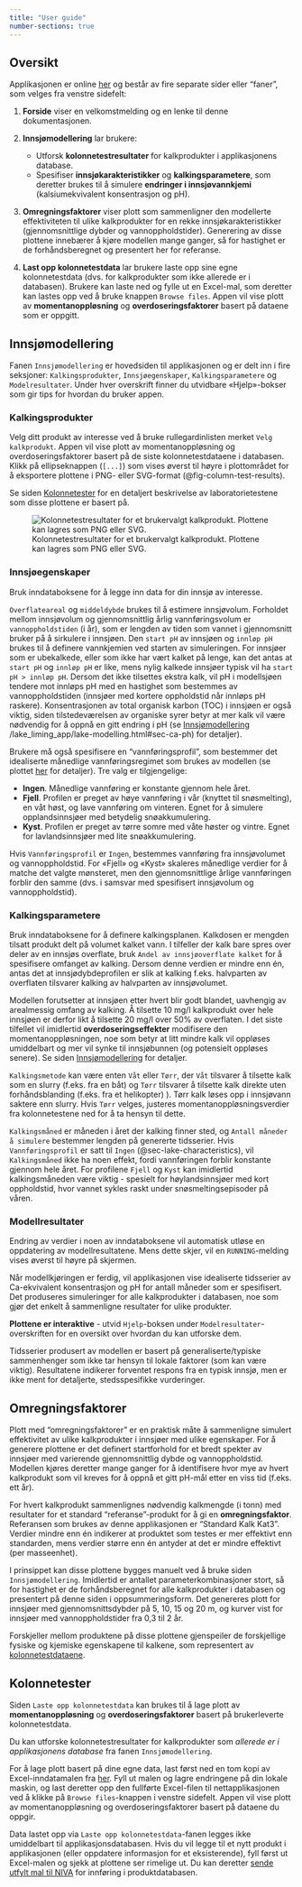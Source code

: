 ```yaml
---
title: "User guide"
number-sections: true
---
```


## Oversikt {#sec-overview}

Applikasjonen er online [her](https://lake-liming.t.niva.no/) og består av fire separate sider eller "faner", som velges fra venstre sidefelt:

 1. **Forside** viser en velkomstmelding og en lenke til denne dokumentasjonen.

 2. **Innsjømodellering** lar brukere:
     * Utforsk **kolonnetestresultater** for kalkprodukter i applikasjonens database.
     * Spesifiser **innsjøkarakteristikker** og **kalkingsparametere**, som deretter brukes til å simulere **endringer i innsjøvannkjemi** (kalsiumekvivalent konsentrasjon og pH).

 3. **Omregningsfaktorer** viser plott som sammenligner den modellerte effektiviteten til ulike kalkprodukter for en rekke innsjøkarakteristikker (gjennomsnittlige dybder og vannoppholdstider). Generering av disse plottene innebærer å kjøre modellen mange ganger, så for hastighet er de forhåndsberegnet og presentert her for referanse.

 4. **Last opp kolonnetestdata** lar brukere laste opp sine egne kolonnetestdata (dvs. for kalkprodukter som ikke allerede er i databasen). Brukere kan laste ned og fylle ut en Excel-mal, som deretter kan lastes opp ved å bruke knappen `Browse files`. Appen vil vise plott av **momentanoppløsning** og **overdoseringsfaktorer** basert på dataene som er oppgitt.

## Innsjømodellering {#sec-lake-modelling}

Fanen `Innsjømodellering` er hovedsiden til applikasjonen og er delt inn i fire seksjoner: `Kalkingsprodukter`, `Innsjøegenskaper`, `Kalkingsparametere` og `Modelresultater`. Under hver overskrift finner du utvidbare «Hjelp»-bokser som gir tips for hvordan du bruker appen.

### Kalkingsprodukter {#sec-liming-products}

Velg ditt produkt av interesse ved å bruke rullegardinlisten merket `Velg kalkprodukt`. Appen vil vise plott av momentanoppløsning og overdoseringsfaktorer basert på de siste kolonnetestdataene i databasen. Klikk på ellipseknappen (`[...]`) som vises øverst til høyre i plottområdet for å eksportere plottene i PNG- eller SVG-format (@fig-column-test-results).

Se siden [Kolonnetester](https://nivanorge.github.io/lake_liming_app/column-tests.html) for en detaljert beskrivelse av laboratorietestene som disse plottene er basert på.

![Kolonnetestresultater for et brukervalgt kalkprodukt. Plottene kan lagres som PNG eller SVG.](./images/column_test_results.png){#fig-column-test-results}

### Innsjøegenskaper {#sec-lake-characteristics}

Bruk inndataboksene for å legge inn data for din innsjø av interesse.

`Overflateareal` og `middeldybde` brukes til å estimere innsjøvolum. Forholdet mellom innsjøvolum og gjennomsnittlig årlig vannføringsvolum er `vannoppholdstiden` (i år), som er lengden av tiden som vannet i gjennomsnitt bruker på å sirkulere i innsjøen. Den `start pH` av innsjøen og `innløp pH` brukes til å definere vannkjemien ved starten av simuleringen. For innsjøer som er ubekalkede, eller som ikke har vært kalket på lenge, kan det antas at `start pH` og `innløp pH` er like, mens nylig kalkede innsjøer typisk vil ha `start pH > innløp pH`. Dersom det ikke tilsettes ekstra kalk, vil pH i modellsjøen tendere mot innløps pH med en hastighet som bestemmes av vannoppholdstiden (innsjøer med kortere oppholdstid når innløps pH raskere). Konsentrasjonen av total organisk karbon (TOC) i innsjøen er også viktig, siden tilstedeværelsen av organiske syrer betyr at mer kalk vil være nødvendig for å oppnå en gitt endring i pH (se [Innsjømodellering](https://nivanorge.github.io) /lake_liming_app/lake-modelling.html#sec-ca-ph) for detaljer).

Brukere må også spesifisere en "vannføringsprofil", som bestemmer det idealiserte månedlige vannføringsregimet som brukes av modellen (se plottet [her](https://nivanorge.github.io/lake_liming_app/lake-modelling.html#fig-flow-profiler) for detaljer). Tre valg er tilgjengelige:

 * **Ingen**. Månedlige vannføring er konstante gjennom hele året.
 * **Fjell**. Profilen er preget av høye vannføring i vår (knyttet til snøsmelting), en våt høst, og lave vannføring om vinteren. Egnet for å simulere opplandsinnsjøer med betydelig snøakkumulering.
 * **Kyst**. Profilen er preget av tørre somre med våte høster og vintre. Egnet for lavlandsinnsjøer med lite snøakkumulering.

Hvis `Vannføringsprofil` er `Ingen`, bestemmes vannføring fra innsjøvolumet og vannoppholdstid. For «Fjell» og «Kyst» skaleres månedlige verdier for å matche det valgte mønsteret, men den gjennomsnittlige årlige vannføringen forblir den samme (dvs. i samsvar med spesifisert innsjøvolum og vannoppholdstid).

### Kalkingsparametere {#sec-liming-parameters}

Bruk inndataboksene for å definere kalkingsplanen. Kalkdosen er mengden tilsatt produkt delt på volumet kalket vann. I tilfeller der kalk bare spres over deler av en innsjøs overflate, bruk `Andel av innsjøoverflate kalket` for å spesifisere omfanget av kalking. Dersom denne verdien er mindre enn én, antas det at innsjødybdeprofilen er slik at kalking f.eks. halvparten av overflaten tilsvarer kalking av halvparten av innsjøvolumet.

::: {.callout-note}
Modellen forutsetter at innsjøen etter hvert blir godt blandet, uavhengig av arealmessig omfang av kalking. Å tilsette 10 mg/l kalkprodukt over hele innsjøen er derfor likt å tilsette 20 mg/l over 50% av overflaten. I det siste tilfellet vil imidlertid **overdoseringseffekter** modifisere den momentanoppløsningen, noe som betyr at litt mindre kalk vil oppløses umiddelbart og mer vil synke til innsjøbunnen (og potensielt oppløses senere). Se siden [Innsjømodellering](https://nivanorge.github.io/lake_liming_app/lake-modelling.html#sec-mass-bal-model) for detaljer.
:::

`Kalkingsmetode` kan være enten `Våt` eller `Tørr`, der `Våt` tilsvarer å tilsette kalk som en slurry (f.eks. fra en båt) og `Tørr` tilsvarer å tilsette kalk direkte uten forhåndsblanding (f.eks. fra et helikopter) ). Tørr kalk løses opp i innsjøvann saktere enn slurry. Hvis `Tørr` velges, justeres momentanoppløsningsverdier fra kolonnetestene ned for å ta hensyn til dette.

`Kalkingsmåned` er måneden i året der kalking finner sted, og `Antall måneder å simulere` bestemmer lengden på genererte tidsserier. Hvis `Vannføringsprofil` er satt til `Ingen` (@sec-lake-characteristics), vil `Kalkingsmåned` ikke ha noen effekt, fordi vannføringen forblir konstante gjennom hele året. For profilene `Fjell` og `Kyst` kan imidlertid kalkingsmåneden være viktig - spesielt for høylandsinnsjøer med kort oppholdstid, hvor vannet sykles raskt under snøsmeltingsepisoder på våren.

### Modellresultater {#sec-model-results}

Endring av verdier i noen av inndataboksene vil automatisk utløse en oppdatering av modellresultatene. Mens dette skjer, vil en `RUNNING`-melding vises øverst til høyre på skjermen.

Når modellkjøringen er ferdig, vil applikasjonen vise idealiserte tidsserier av Ca-ekvivalent konsentrasjon og pH for antall måneder som er spesifisert. Det produseres simuleringer for alle kalkprodukter i databasen, noe som gjør det enkelt å sammenligne resultater for ulike produkter.

**Plottene er interaktive** - utvid `Hjelp`-boksen under `Modelresultater`-overskriften for en oversikt over hvordan du kan utforske dem.

::: {.callout-warning}
Tidsserier produsert av modellen er basert på generaliserte/typiske sammenhenger som ikke tar hensyn til lokale faktorer (som kan være viktig). Resultatene indikerer forventet respons fra en typisk innsjø, men er ikke ment for detaljerte, stedsspesifikke vurderinger.
:::

## Omregningsfaktorer {#sec-comparison-factors}

Plott med "omregningsfaktorer" er en praktisk måte å sammenligne simulert effektivitet av ulike kalkprodukter i innsjøer med ulike egenskaper. For å generere plottene er det definert startforhold for et bredt spekter av innsjøer med varierende gjennomsnittlig dybde og vannoppholdstid. Modellen kjøres deretter mange ganger for å identifisere hvor mye av hvert kalkprodukt som vil kreves for å oppnå et gitt pH-mål etter en viss tid (f.eks. ett år).

For hvert kalkprodukt sammenlignes nødvendig kalkmengde (i tonn) med resultater for et standard "referanse"-produkt for å gi en **omregningsfaktor**. Referansen som brukes av denne applikasjonen er "Standard Kalk Kat3". Verdier mindre enn én indikerer at produktet som testes er mer effektivt enn standarden, mens verdier større enn én antyder at det er mindre effektivt (per masseenhet).

I prinsippet kan disse plottene bygges manuelt ved å bruke siden `Innsjømodellering`. Imidlertid er antallet parameterkombinasjoner stort, så for hastighet er de forhåndsberegnet for alle kalkprodukter i databasen og presentert på denne siden i oppsummeringsform. Det genereres plott for innsjøer med gjennomsnittsdybder på 5, 10, 15 og 20 m, og kurver vist for innsjøer med vannoppholdstider fra 0,3 til 2 år.

Forskjeller mellom produktene på disse plottene gjenspeiler de forskjellige fysiske og kjemiske egenskapene til kalkene, som representert av [kolonnetestdataene](https://nivanorge.github.io/lake_liming_app/column-tests.html).

## Kolonnetester {#sec-column-tests}

Siden `Laste opp kolonnetestdata` kan brukes til å lage plott av **momentanoppløsning** og **overdoseringsfaktorer** basert på brukerleverte kolonnetestdata.

::: {.callout-note}
Du kan utforske kolonnetestresultater for kalkprodukter som *allerede er i applikasjonens database* fra fanen `Innsjømodellering`.
:::

For å lage plott basert på dine egne data, last først ned en tom kopi av Excel-inndatamalen fra [her](https://github.com/NIVANorge/lake_liming_app/raw/main/data/liming_app_data_template_v1-1.xlsx). Fyll ut malen og lagre endringene på din lokale maskin, og last deretter opp den fullførte Excel-filen til nettapplikasjonen ved å klikke på `Browse files`-knappen i venstre sidefelt. Appen vil vise plott av momentanoppløsning og overdoseringsfaktorer basert på dataene du oppgir.

::: {.callout-note}
Data lastet opp via `Laste opp kolonnetestdata`-fanen legges ikke umiddelbart til applikasjonsdatabasen. Hvis du vil legge til et nytt produkt i applikasjonen (eller oppdatere informasjon for et eksisterende), fyll først ut Excel-malen og sjekk at plottene ser rimelige ut. Du kan deretter [sende utfylt mal til NIVA](mailto:james.sample@niva.no) for innføring i produktdatabasen.
:::